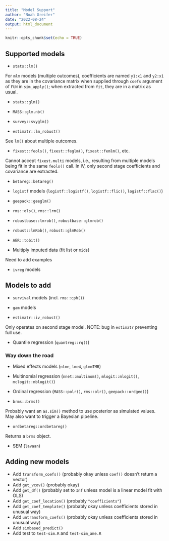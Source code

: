 ```yaml
---
title: "Model Support"
author: "Noah Greifer"
date: "2022-08-24"
output: html_document
---
```


```r
knitr::opts_chunk$set(echo = TRUE)
```

## Supported models

* `stats::lm()`

For `mlm` models (multiple outcomes), coefficients are named `y1:x1` and `y2:x1` as they are in the covariance matrix when supplied through `coefs` argument of `FUN` in `sim_apply()`; when extracted from `fit`, they are in a matrix as usual.

* `stats::glm()`

* `MASS::glm.nb()`

* `survey::svyglm()`

* `estimatr::lm_robust()`

See `lm()` about multiple outcomes.

* `fixest::feols()`, `fixest::feglm()`, `fixest::femlm()`, etc.

Cannot accept `fixest.multi` models, i.e., resulting from multiple models being fit in the same `feols()` call. In IV, only second stage coefficients and covariance are extracted.

* `betareg::betareg()`

* `logistf` models (`logistf::logistf()`, `logistf::flic()`, `logistf::flac()`)

* `geepack::geeglm()`

* `rms::ols()`, `rms::lrm()`

* `robustbase::lmrob()`, `robustbase::glmrob()`

* `robust::lmRob()`, `robust::glmRob()`

* `AER::tobit()`

* Multiply imputed data (fit list or `mids`)

Need to add examples

* `ivreg` models

## Models to add

* `survival` models (incl. `rms::cph()`)

* `gam` models

* `estimatr::iv_robust()`

Only operates on second stage model. NOTE: bug in `estimatr` preventing full use.

* Quantile regression (`quantreg::rq()`)

### Way down the road

* Mixed effects models (`nlme`, `lme4`, `glmmTMB`)

* Multinomial regression (`nnet::multinom()`, `mlogit::mlogit()`, `mclogit::mblogit()`)

* Ordinal regression (`MASS::polr()`, `rms::olr()`, `geepack::ordgee()`)

* `brms::brms()`

Probably want an `as.sim()` method to use posterior as simulated values. May also want to trigger a Bayesian pipeline.

* `ordbetareg::ordbetareg()`

Returns a `brms` object.

* SEM (`lavaan`)

## Adding new models

* Add `transform_coefs()` (probably okay unless `coef()` doesn't return a vector)
* Add `get_vcov()` (probably okay)
* Add `get_df()` (probably set to `Inf` unless model is a linear model fit with OLS)
* Add `get_coef_location()` (probably `"coefficients"`)
* Add `get_coef_template()` (probably okay unless coefficients stored in unusual way)
* Add `untransform_coefs()` (probably okay unless coefficients stored in unusual way)
* Add `simbased_predict()`
* Add test to `test-sim.R` and `test-sim_ame.R`
